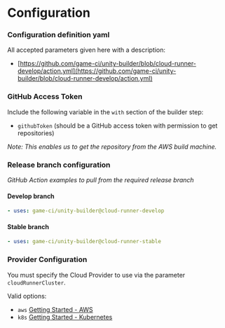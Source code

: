 # Configuration

### Configuration definition yaml

All accepted parameters given here with a description:

- [https://github.com/game-ci/unity-builder/blob/cloud-runner-develop/action.yml](https://github.com/game-ci/unity-builder/blob/cloud-runner-develop/action.yml)

### GitHub Access Token

Include the following variable in the `with` section of the builder step:

- `githubToken` (should be a GitHub access token with permission to get repositories)

_Note:_ _This enables us to get the repository from the AWS build machine._

### Release branch configuration

_GitHub Action examples to pull from the required release branch_

#### Develop branch

```yaml
- uses: game-ci/unity-builder@cloud-runner-develop
```

#### Stable branch

```yaml
- uses: game-ci/unity-builder@cloud-runner-stable
```

### Provider Configuration

You must specify the Cloud Provider to use via the parameter `cloudRunnerCluster`.

Valid options:

- `aws` [Getting Started - AWS](getting-started/aws)
- `k8s` [Getting Started - Kubernetes](getting-started/kubernetes)
